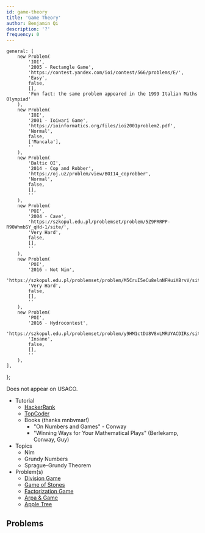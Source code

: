 ```yaml
---
id: game-theory
title: 'Game Theory'
author: Benjamin Qi
description: '?'
frequency: 0
---
```



	general: [
		new Problem(
			'IOI',
			'2005 - Rectangle Game',
			'https://contest.yandex.com/ioi/contest/566/problems/E/',
			'Easy',
			false,
			[],
			'Fun fact: the same problem appeared in the 1999 Italian Maths Olympiad'
		),
		new Problem(
			'IOI',
			'2001 - Ioiwari Game',
			'https://ioinformatics.org/files/ioi2001problem2.pdf',
			'Normal',
			false,
			['Mancala'],
			''
		),
		new Problem(
			'Baltic OI',
			'2014 - Cop and Robber',
			'https://oj.uz/problem/view/BOI14_coprobber',
			'Normal',
			false,
			[],
			''
		),
		new Problem(
			'POI',
			'2004 - Cave',
			'https://szkopul.edu.pl/problemset/problem/5Z9PRRPP-R90WhmbSY_qHd-1/site/',
			'Very Hard',
			false,
			[],
			''
		),
		new Problem(
			'POI',
			'2016 - Not Nim',
			'https://szkopul.edu.pl/problemset/problem/M5CruI5eCu8elnNFHuiXBrvV/site/',
			'Very Hard',
			false,
			[],
			''
		),
		new Problem(
			'POI',
			'2016 - Hydrocontest',
			'https://szkopul.edu.pl/problemset/problem/y9HM1ctDU8V8xLMRUYACDIRs/site/',
			'Insane',
			false,
			[],
			''
		),
	],
};

<Info title="Pro Tip">Does not appear on USACO.</Info>

- Tutorial
  - [HackerRank](https://www.hackerrank.com/topics/game-theory-and-grundy-numbers)
  - [TopCoder](https://www.topcoder.com/community/data-science/data-science-tutorials/algorithm-games/)
  - Books (thanks mnbvmar!)
    - "On Numbers and Games" - Conway
    - "Winning Ways for Your Mathematical Plays" (Berlekamp, Conway, Guy)
- Topics
  - Nim
  - Grundy Numbers
  - Sprague-Grundy Theorem
- Problem(s)
  - [Division Game](https://uva.onlinejudge.org/index.php?option=onlinejudge&page=show_problem&problem=2959)
  - [Game of Stones](http://codeforces.com/problemset/problem/768/E) [](59)
  - [Factorization Game](https://www.hackerearth.com/problem/algorithm/mancunian-and-factorization-game-b8794702/) [](61)
  - [Arpa & Game](http://codeforces.com/contest/850/problem/C) [](66)
  - [Apple Tree](http://codeforces.com/contest/812/problem/E) [](67)

## Problems

<Problems problems={problems.general} />
